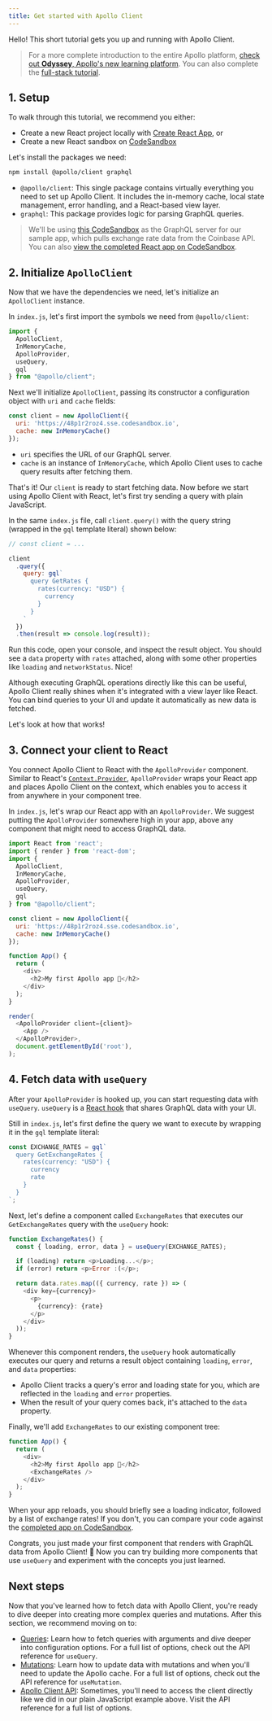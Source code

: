 ```yaml
---
title: Get started with Apollo Client
---
```


Hello! This short tutorial gets you up and running with Apollo Client.

> For a more complete introduction to the entire Apollo platform, [check out **Odyssey**, Apollo's new learning platform](https://odyssey.apollographql.com?utm_source=apollo_docs&utm_medium=referral). You can also complete the [full-stack tutorial](https://www.apollographql.com/docs/tutorial/introduction/).

## 1. Setup

To walk through this tutorial, we recommend you either:

* Create a new React project locally with [Create React App](https://create-react-app.dev/), or
* Create a new React sandbox on [CodeSandbox](https://codesandbox.io/)

Let's install the packages we need:

```bash
npm install @apollo/client graphql
```

- `@apollo/client`: This single package contains virtually everything you need to set up Apollo Client. It includes the in-memory cache, local state management, error handling, and a React-based view layer.
- `graphql`: This package provides logic for parsing GraphQL queries.

> We'll be using [this CodeSandbox](https://codesandbox.io/s/practical-snyder-48p1r2roz4) as the GraphQL server for our sample app, which pulls exchange rate data from the Coinbase API. You can also [view the completed React app on CodeSandbox](https://codesandbox.io/s/get-started-coinbase-client-73r10).


## 2. Initialize `ApolloClient`

Now that we have the dependencies we need, let's initialize an `ApolloClient` instance.

In `index.js`, let's first import the symbols we need from `@apollo/client`:

```js:title=index.js
import {
  ApolloClient,
  InMemoryCache,
  ApolloProvider,
  useQuery,
  gql
} from "@apollo/client";
```

Next we'll initialize `ApolloClient`, passing its constructor a configuration object with `uri` and `cache` fields:


```js:title=index.js
const client = new ApolloClient({
  uri: 'https://48p1r2roz4.sse.codesandbox.io',
  cache: new InMemoryCache()
});
```

* `uri` specifies the URL of our GraphQL server.
* `cache` is an instance of `InMemoryCache`, which Apollo Client uses to cache query results after fetching them.

That's it! Our `client` is ready to start fetching data. Now before we start using Apollo Client with React, let's first try sending a query with plain JavaScript.

In the same `index.js` file, call `client.query()` with the query string (wrapped in the `gql` template literal) shown below:

```js:title=index.js
// const client = ...

client
  .query({
    query: gql`
      query GetRates {
        rates(currency: "USD") {
          currency
        }
      }
    `
  })
  .then(result => console.log(result));
```

Run this code, open your console, and inspect the result object. You should see a `data` property with `rates` attached, along with some other properties like `loading` and `networkStatus`. Nice!

Although executing GraphQL operations directly like this can be useful, Apollo Client really shines when it's integrated with a view layer like React. You can bind queries to your UI and update it automatically as new data is fetched.

Let's look at how that works!

## 3. Connect your client to React

You connect Apollo Client to React with the `ApolloProvider` component. Similar to React's [`Context.Provider`](https://reactjs.org/docs/context.html#contextprovider), `ApolloProvider` wraps your React app and places Apollo Client on the context, which enables you to access it from anywhere in your component tree.

In `index.js`, let's wrap our React app with an `ApolloProvider`. We suggest putting the `ApolloProvider` somewhere high in your app, above any component that might need to access GraphQL data.

```jsx{25-27}:title=index.js
import React from 'react';
import { render } from 'react-dom';
import {
  ApolloClient,
  InMemoryCache,
  ApolloProvider,
  useQuery,
  gql
} from "@apollo/client";

const client = new ApolloClient({
  uri: 'https://48p1r2roz4.sse.codesandbox.io',
  cache: new InMemoryCache()
});

function App() {
  return (
    <div>
      <h2>My first Apollo app 🚀</h2>
    </div>
  );
}

render(
  <ApolloProvider client={client}>
    <App />
  </ApolloProvider>,
  document.getElementById('root'),
);
```

## 4. Fetch data with `useQuery`

After your `ApolloProvider` is hooked up, you can start requesting data with `useQuery`. `useQuery` is a [React hook](https://reactjs.org/docs/hooks-intro.html) that shares GraphQL data with your UI.

Still in `index.js`, let's first define the query we want to execute by wrapping it in the `gql` template literal:

```js:title=index.js
const EXCHANGE_RATES = gql`
  query GetExchangeRates {
    rates(currency: "USD") {
      currency
      rate
    }
  }
`;
```

Next, let's define a component called `ExchangeRates` that executes our `GetExchangeRates` query with the `useQuery` hook:

```js{2}:title=index.js
function ExchangeRates() {
  const { loading, error, data } = useQuery(EXCHANGE_RATES);

  if (loading) return <p>Loading...</p>;
  if (error) return <p>Error :(</p>;

  return data.rates.map(({ currency, rate }) => (
    <div key={currency}>
      <p>
        {currency}: {rate}
      </p>
    </div>
  ));
}
```

Whenever this component renders, the `useQuery` hook automatically executes our query and returns a result object containing `loading`, `error`, and `data` properties:

* Apollo Client tracks a query's error and loading state for you, which are reflected in the `loading` and `error` properties.
* When the result of your query comes back, it's attached to the `data` property.

Finally, we'll add `ExchangeRates` to our existing component tree:

```jsx{5}:title=index.js
function App() {
  return (
    <div>
      <h2>My first Apollo app 🚀</h2>
      <ExchangeRates />
    </div>
  );
}
```

When your app reloads, you should briefly see a loading indicator, followed by a list of exchange rates! If you don't, you can compare your code against the [completed app on CodeSandbox](https://codesandbox.io/s/get-started-coinbase-client-73r10).

Congrats, you just made your first component that renders with GraphQL data from Apollo Client! 🎉 Now you can try building more components that use `useQuery` and experiment with the concepts you just learned.

## Next steps

Now that you've learned how to fetch data with Apollo Client, you're ready to dive deeper into creating more complex queries and mutations. After this section, we recommend moving on to:

- [Queries](data/queries/): Learn how to fetch queries with arguments and dive deeper into configuration options. For a full list of options, check out the API reference for `useQuery`.
- [Mutations](data/mutations/): Learn how to update data with mutations and when you'll need to update the Apollo cache. For a full list of options, check out the API reference for `useMutation`.
- [Apollo Client API](api/core/ApolloClient/): Sometimes, you'll need to access the client directly like we did in our plain JavaScript example above. Visit the API reference for a full list of options.
